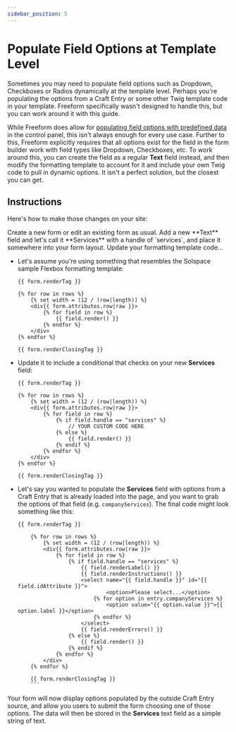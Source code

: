 ```yaml
---
sidebar_position: 5
---
```



# Populate Field Options at Template Level

Sometimes you may need to populate field options such as Dropdown, Checkboxes or Radios dynamically at the template level. Perhaps you're populating the options from a Craft Entry or some other Twig template code in your template. Freeform specifically wasn't designed to handle this, but you can work around it with this guide.

While Freeform does allow for [populating field options with predefined data](../../forms/fields#populating-fields-with-elements--predefined-options) in the control panel, this isn't always enough for every use case. Further to this, Freeform explicitly requires that all options exist for the field in the form builder work with field types like Dropdown, Checkboxes, etc. To work around this, you can create the field as a regular **Text** field instead, and then modify the formatting template to account for it and include your own Twig code to pull in dynamic options. It isn't a perfect solution, but the closest you can get.

## Instructions

Here's how to make those changes on your site:

<VerticalStepWrapper>
<StepMarkdown stepTitle="Step 1">
Create a new form or edit an existing form as usual. Add a new **Text** field and let's call it **Services** with a handle of `services`, and place it somewhere into your form layout.

</StepMarkdown>
<StepMarkdown stepTitle="Step 2">
Update your formatting template code...

- Let's assume you're using something that resembles the Solspace sample Flexbox formatting template:

  ```twig showLineNumbers
  {{ form.renderTag }}

  {% for row in rows %}
      {% set width = (12 / (row|length)) %}
      <div{{ form.attributes.row|raw }}>
          {% for field in row %}
              {{ field.render() }}
          {% endfor %}
      </div>
  {% endfor %}

  {{ form.renderClosingTag }}
  ```

- Update it to include a conditional that checks on your new **Services** field:

  ```twig showLineNumbers {7-9,11}
  {{ form.renderTag }}

  {% for row in rows %}
      {% set width = (12 / (row|length)) %}
      <div{{ form.attributes.row|raw }}>
          {% for field in row %}
              {% if field.handle == "services" %}
                  // YOUR CUSTOM CODE HERE
              {% else %}
                  {{ field.render() }}
              {% endif %}
          {% endfor %}
      </div>
  {% endfor %}

  {{ form.renderClosingTag }}
  ```

- Let's say you wanted to populate the **Services** field with options from a Craft Entry that is already loaded into the page, and you want to grab the options of that field (e.g. `companyServices`). The final code might look something like this:

  ````twig showLineNumbers {7-17,19}
  {{ form.renderTag }}

      {% for row in rows %}
          {% set width = (12 / (row|length)) %}
          <div{{ form.attributes.row|raw }}>
              {% for field in row %}
                  {% if field.handle == "services" %}
                      {{ field.renderLabel() }}
                      {{ field.renderInstructions() }}
                      <select name="{{ field.handle }}" id="{{ field.idAttribute }}">
                              <option>Please select...</option>
                          {% for option in entry.companyServices %}
                              <option value="{{ option.value }}">{{ option.label }}</option>
                          {% endfor %}
                      </select>
                      {{ field.renderErrors() }}
                  {% else %}
                      {{ field.render() }}
                  {% endif %}
              {% endfor %}
          </div>
      {% endfor %}

      {{ form.renderClosingTag }}
      ```
  ````

</StepMarkdown>
</VerticalStepWrapper>

Your form will now display options populated by the outside Craft Entry source, and allow you users to submit the form choosing one of those options. The data will then be stored in the **Services** text field as a simple string of text.
